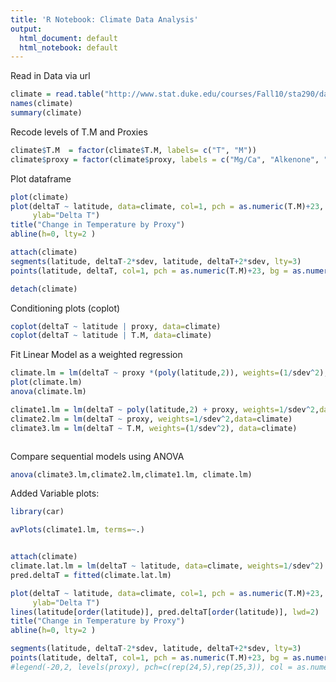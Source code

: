 ```yaml
---
title: 'R Notebook: Climate Data Analysis'
output:
  html_document: default
  html_notebook: default
---
```


Read in Data via url
```r
climate = read.table("http://www.stat.duke.edu/courses/Fall10/sta290/datasets/climate.dat",  header=T)
names(climate)
summary(climate)
```

Recode levels of T.M and Proxies

```r
climate$T.M  = factor(climate$T.M, labels= c("T", "M"))
climate$proxy = factor(climate$proxy, labels = c("Mg/Ca", "Alkenone", "Faunal", "Sr/Ca", "Del180", "IceCore", "Pollen", "Noble Gas"))
```

Plot dataframe

```r
plot(climate)
plot(deltaT ~ latitude, data=climate, col=1, pch = as.numeric(T.M)+23, bg = as.numeric(proxy), ylim=c(min(deltaT) - 2*max(sdev), max(deltaT) + 2*max(sdev)),
     ylab="Delta T")
title("Change in Temperature by Proxy")
abline(h=0, lty=2 )

attach(climate)
segments(latitude, deltaT-2*sdev, latitude, deltaT+2*sdev, lty=3)
points(latitude, deltaT, col=1, pch = as.numeric(T.M)+23, bg = as.numeric(proxy))

detach(climate)
```

Conditioning plots (coplot)

```r
coplot(deltaT ~ latitude | proxy, data=climate)
coplot(deltaT ~ latitude | T.M, data=climate)
```

Fit Linear Model as a weighted regression 

```r
climate.lm = lm(deltaT ~ proxy *(poly(latitude,2)), weights=(1/sdev^2), data=climate)
plot(climate.lm)
anova(climate.lm)

climate1.lm = lm(deltaT ~ poly(latitude,2) + proxy, weights=1/sdev^2,data=climate)
climate2.lm = lm(deltaT ~ proxy, weights=1/sdev^2,data=climate) 
climate3.lm = lm(deltaT ~ T.M, weights=(1/sdev^2), data=climate)



```

Compare sequential models using ANOVA
```r
anova(climate3.lm,climate2.lm,climate1.lm, climate.lm)
```

Added Variable plots:  

```r
library(car)

avPlots(climate1.lm, terms=~.)


attach(climate)
climate.lat.lm = lm(deltaT ~ latitude, data=climate, weights=1/sdev^2)
pred.deltaT = fitted(climate.lat.lm)

plot(deltaT ~ latitude, data=climate, col=1, pch = as.numeric(T.M)+23, bg = as.numeric(proxy), ylim=c(min(deltaT) - 2*max(sdev), max(deltaT) + 2*max(sdev)),
     ylab="Delta T")
lines(latitude[order(latitude)], pred.deltaT[order(latitude)], lwd=2)
title("Change in Temperature by Proxy")
abline(h=0, lty=2 )

segments(latitude, deltaT-2*sdev, latitude, deltaT+2*sdev, lty=3)
points(latitude, deltaT, col=1, pch = as.numeric(T.M)+23, bg = as.numeric(proxy))
#legend(-20,2, levels(proxy), pch=c(rep(24,5),rep(25,3)), col = as.numeric(proxy))

```

